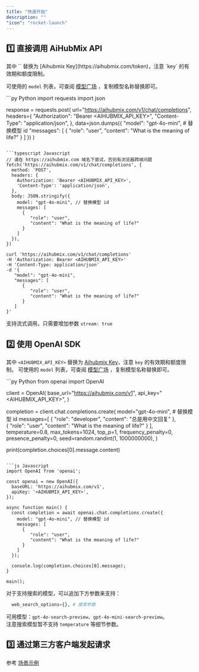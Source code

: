 ```yaml
---
title: "快速开始"
description: ""
"icon": "rocket-launch"
---
```


## 1️⃣ 直接调用 AiHubMix API

<Tip>
其中 `<AIHUBMIX_API_KEY>` 替换为 [Aihubmix Key](https://aihubmix.com/token)，注意 `key` 的有效期和额度限制。
</Tip>

可使用的 `model` 列表，可查阅 [模型广场](https://aihubmix.com/models) ，复制模型名称替换即可。

<CodeGroup>
```py Python
import requests
import json

response = requests.post(
  url="https://aihubmix.com/v1/chat/completions",
  headers={
    "Authorization": "Bearer <AIHUBMIX_API_KEY>",
    "Content-Type": "application/json",
  },
  data=json.dumps({
    "model": "gpt-4o-mini", # 替换模型 id
    "messages": [
      {
        "role": "user",
        "content": "What is the meaning of life?"
      }
    ]
  })
)

```

```typescript Javascript
// 请在 https://aihubmix.com 域名下尝试，否则有浏览器跨域问题
fetch('https://aihubmix.com/v1/chat/completions', {
  method: 'POST',
  headers: {
    Authorization: 'Bearer <AIHUBMIX_API_KEY>',
    'Content-Type': 'application/json',
  },
  body: JSON.stringify({
    model: "gpt-4o-mini", // 替换模型 id
    messages: [
      {
         "role": "user",
         "content": "What is the meaning of life?"
      }
    ]
  }),
})
```

```Shell Curl
curl 'https://aihubmix.com/v1/chat/completions'
-H 'Authorization: Bearer <AIHUBMIX_API_KEY>'
-H 'Content-Type: application/json'
-d '{
   "model": "gpt-4o-mini",
   "messages": [
      {
         "role": "user",
         "content": "What is the meaning of life?"
      }
   ]
}'
```
</CodeGroup>

支持流式调用，只需要增加参数 `stream: true`

## 2️⃣ 使用 OpenAI SDK

其中 `<AIHUBMIX_API_KEY>` 替换为 [Aihubmix Key](https://aihubmix.com/token)，注意 `key` 的有效期和额度限制。
可使用的 `model` 列表，可查阅 [模型广场](https://aihubmix.com/models) ，复制模型名称替换即可。

<CodeGroup>
```py Python
from openai import OpenAI

client = OpenAI(
  base_url="https://aihubmix.com/v1",
  api_key="<AIHUBMIX_API_KEY>",
)

completion = client.chat.completions.create(
  model="gpt-4o-mini", # 替换模型 id
  messages=[
    {
      "role": "developer",
      "content": "总是用中文回复"
    },    
    {
      "role": "user",
      "content": "What is the meaning of life?"
    }
  ],
  temperature=0.8,
  max_tokens=1024,
  top_p=1,
  frequency_penalty=0,
  presence_penalty=0,
  seed=random.randint(1, 1000000000),
)

print(completion.choices[0].message.content)
```

```js Javascript
import OpenAI from 'openai';

const openai = new OpenAI({
  baseURL: 'https://aihubmix.com/v1',
  apiKey: '<AIHUBMIX_API_KEY>',
});

async function main() {
  const completion = await openai.chat.completions.create({
    model: "gpt-4o-mini", // 替换模型 id
    messages: [
      {
         "role": "user",
         "content": "What is the meaning of life?"
      }
    ]
  });

  console.log(completion.choices[0].message);
}

main();

```
</CodeGroup>

对于支持搜索的模型，可以追加下方参数来支持：
```Python
  web_search_options={}, # 搜索参数
```
可用模型：`gpt-4o-search-preview`、`gpt-4o-mini-search-preview`。  
<Info>
注意搜索模型暂不支持 ```temperature``` 等细节参数。
</Info>

## 3️⃣ 通过第三方客户端发起请求

参考 [场景示例](/cn/clients/AnythingLLM)
